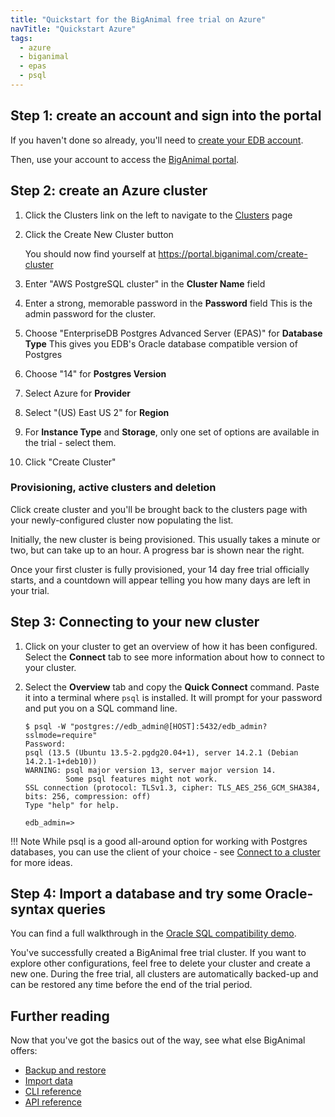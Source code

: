 ```yaml
---
title: "Quickstart for the BigAnimal free trial on Azure"
navTitle: "Quickstart Azure" 
tags:
  - azure
  - biganimal
  - epas
  - psql
---
```



## Step 1: create an account and sign into the portal

If you haven't done so already, you'll need to [create your EDB account](create_an_account). 

Then, use your account to access the [BigAnimal portal](https://portal.biganimal.com/).

## Step 2: create an Azure cluster 

1. Click the Clusters link on the left to navigate to the [Clusters](https://portal.biganimal.com/clusters) page

2. Click the Create New Cluster button

    You should now find yourself at <https://portal.biganimal.com/create-cluster>

3. Enter "AWS PostgreSQL cluster" in the **Cluster Name** field
4. Enter a strong, memorable password in the **Password** field
   This is the admin password for the cluster.
5. Choose "EnterpriseDB Postgres Advanced Server (EPAS)" for **Database Type**
   This gives you EDB's Oracle database compatible version of Postgres
6. Choose "14" for **Postgres Version**
4. Select Azure for **Provider**
5. Select "(US) East US 2" for **Region**
6. For **Instance Type** and **Storage**, only one set of options are available in the trial - select them.
7. Click "Create Cluster"

### Provisioning, active clusters and deletion

Click create cluster and you'll be brought back to the clusters page with your newly-configured cluster now populating the list.

Initially, the new cluster is being provisioned. This usually takes a minute or two, but can take up to an hour. A progress bar is shown near the right.

Once your first cluster is fully provisioned, your 14 day free trial officially starts, and a countdown will appear telling you how many days are left in your trial.

## Step 3: Connecting to your new cluster

1. Click on your cluster to get an overview of how it has been configured. Select the **Connect** tab to see more information about how to connect to your cluster.
2. Select the **Overview** tab and copy the **Quick Connect** command. Paste it into a terminal where `psql` is installed. It will prompt for your password and put you on a SQL command line.

   ```
   $ psql -W "postgres://edb_admin@[HOST]:5432/edb_admin?sslmode=require"
   Password:
   psql (13.5 (Ubuntu 13.5-2.pgdg20.04+1), server 14.2.1 (Debian 14.2.1-1+deb10))
   WARNING: psql major version 13, server major version 14.
            Some psql features might not work.
   SSL connection (protocol: TLSv1.3, cipher: TLS_AES_256_GCM_SHA384, bits: 256, compression: off)
   Type "help" for help.

   edb_admin=>
   ```

!!! Note
    While psql is a good all-around option for working with Postgres databases, you can use the client of your choice - see [Connect to a cluster](connect_to_a_cluster) for more ideas.

## Step 4: Import a database and try some Oracle-syntax queries

You can find a full walkthrough in the [Oracle SQL compatibility demo](../using_cluster/06_demonstration_oracle_compatibility#try-it-on-your-own-cluster-export-and-import).

You've successfully created a BigAnimal free trial cluster. If you want to explore other configurations, feel free to delete your cluster and create a new one. During the free trial, all clusters are automatically backed-up and can be restored any time before the end of the trial period.

## Further reading

Now that you've got the basics out of the way, see what else BigAnimal offers:

- [Backup and restore](experiment/backup_and_restore)
- [Import data](experiment/import_data)
- [CLI reference](../reference/cli)
- [API reference](../reference/api)
